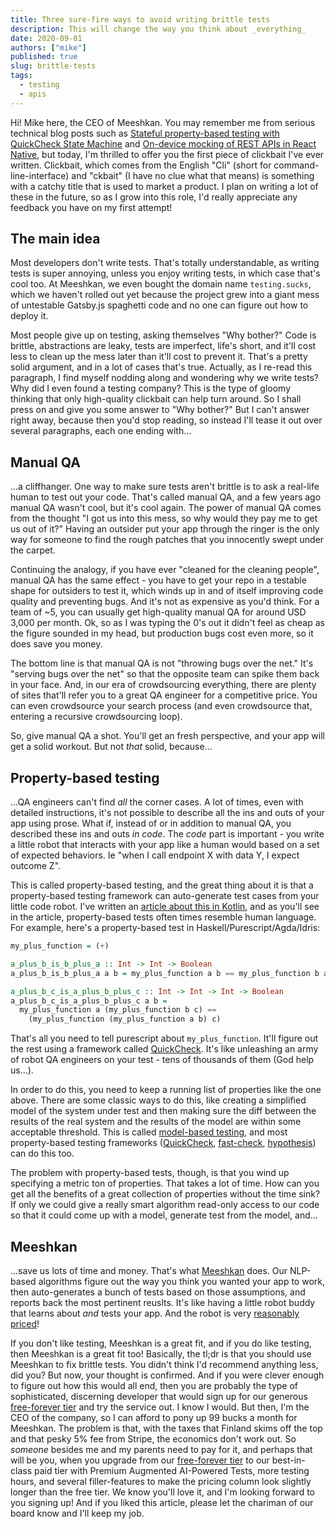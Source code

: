```yaml
---
title: Three sure-fire ways to avoid writing brittle tests
description: This will change the way you think about _everything_
date: 2020-09-01
authors: ["mike"]
published: true
slug: brittle-tests
tags:
  - testing
  - apis
---
```


Hi! Mike here, the CEO of Meeshkan. You may remember me from serious technical blog posts such as [Stateful property-based testing with QuickCheck State Machine](/blog/quick-check-state-machine/) and [On-device mocking of REST APIs in React Native](/blog/on-device-mocking-of-rest-apis-in-react-native/), but today, I'm thrilled to offer you the first piece of clickbait I've ever written. Clickbait, which comes from the English "Cli" (short for command-line-interface) and "ckbait" (I have no clue what that means) is something with a catchy title that is used to market a product. I plan on writing a lot of these in the future, so as I grow into this role, I'd really appreciate any feedback you have on my first attempt!

## The main idea

Most developers don't write tests. That's totally understandable, as writing tests is super annoying, unless you enjoy writing tests, in which case that's cool too. At Meeshkan, we even bought the domain name `testing.sucks`, which we haven't rolled out yet because the project grew into a giant mess of untestable Gatsby.js spaghetti code and no one can figure out how to deploy it.

Most people give up on testing, asking themselves "Why bother?" Code is brittle, abstractions are leaky, tests are imperfect, life's short, and it'll cost less to clean up the mess later than it'll cost to prevent it. That's a pretty solid argument, and in a lot of cases that's true. Actually, as I re-read this paragraph, I find myself nodding along and wondering why we write tests? Why did I even found a testing company? This is the type of gloomy thinking that only high-quality clickbait can help turn around. So I shall press on and give you some answer to "Why bother?" But I can't answer right away, because then you'd stop reading, so instead I'll tease it out over several paragraphs, each one ending with...

## Manual QA

...a cliffhanger. One way to make sure tests aren't brittle is to ask a real-life human to test out your code. That's called manual QA, and a few years ago manual QA wasn't cool, but it's cool again. The power of manual QA comes from the thought "I got us into this mess, so why would they pay me to get us out of it?" Having an outsider put your app through the ringer is the only way for someone to find the rough patches that you innocently swept under the carpet.

Continuing the analogy, if you have ever "cleaned for the cleaning people", manual QA has the same effect - you have to get your repo in a testable shape for outsiders to test it, which winds up in and of itself improving code quality and preventing bugs. And it's not as expensive as you'd think. For a team of ~5, you can usually get high-quality manual QA for around USD 3,000 per month. Ok, so as I was typing the 0's out it didn't feel as cheap as the figure sounded in my head, but production bugs cost even more, so it does save you money.

The bottom line is that manual QA is not "throwing bugs over the net." It's "serving bugs over the net" so that the opposite team can spike them back in your face. And, in our era of crowdsourcing everything, there are plenty of sites that'll refer you to a great QA engineer for a competitive price. You can even crowdsource your search process (and even crowdsource that, entering a recursive crowdsourcing loop).

So, give manual QA a shot. You'll get an fresh perspective, and your app will get a solid workout. But not _that_ solid, because...

## Property-based testing

...QA engineers can't find _all_ the corner cases. A lot of times, even with detailed instructions, it's not possible to describe all the ins and outs of your app using prose. What if, instead of or in addition to manual QA, you described these ins and outs _in code_. The _code_ part is important - you write a little robot that interacts with your app like a human would based on a set of expected behaviors. Ie "when I call endpoint X with data Y, I expect outcome Z".

This is called property-based testing, and the great thing about it is that a property-based testing framework can auto-generate test cases from your little code robot. I've written an [article about this in Kotlin](/blog/kotlin-tests-user-stories/), and as you'll see in the article, property-based tests often times resemble human language. For example, here's a property-based test in Haskell/Purescript/Agda/Idris:

```haskell
my_plus_function = (+)

a_plus_b_is_b_plus_a :: Int -> Int -> Boolean
a_plus_b_is_b_plus_a a b = my_plus_function a b == my_plus_function b a

a_plus_b_c_is_a_plus_b_plus_c :: Int -> Int -> Int -> Boolean
a_plus_b_c_is_a_plus_b_plus_c a b =
  my_plus_function a (my_plus_function b c) ==
    (my_plus_function (my_plus_function a b) c)
```

That's all you need to tell purescript about `my_plus_function`. It'll figure out the rest using a framework called [QuickCheck](https://github.com/purescript/purescript-quickcheck). It's like unleashing an army of robot QA engineers on your test - tens of thousands of them (God help us...).

In order to do this, you need to keep a running list of properties like the one above. There are some classic ways to do this, like creating a simplified model of the system under test and then making sure the diff between the results of the real system and the results of the model are within some acceptable threshold. This is called [model-based testing](https://en.wikipedia.org/wiki/Model-based_testing), and most property-based testing frameworks ([QuickCheck](), [fast-check](), [hypothesis]()) can do this too.

The problem with property-based tests, though, is that you wind up specifying a metric ton of properties. That takes a lot of time. How can you get all the benefits of a great collection of properties without the time sink? If only we could give a really smart algorithm read-only access to our code so that it could come up with a model, generate test from the model, and...

## Meeshkan

...save us lots of time and money. That's what [Meeshkan](/) does. Our NLP-based algorithms figure out the way you think you wanted your app to work, then auto-generates a bunch of tests based on those assumptions, and reports back the most pertinent reuslts. It's like having a little robot buddy that learns about _and_ tests your app. And the robot is very [reasonably priced]()!

If you don't like testing, Meeshkan is a great fit, and if you do like testing, then Meeshkan is a great fit too! Basically, the tl;dr is that you should use Meeshkan to fix brittle tests. You didn't think I'd recommend anything less, did you? But now, your thought is confirmed. And if you were clever enough to figure out how this would all end, then you are probably the type of sophisticated, discerning developer that would sign up for our generous [free-forever tier](/pricing) and try the service out. I know I would. But then, I'm the CEO of the company, so I can afford to pony up 99 bucks a month for Meeshkan. The problem is that, with the taxes that Finland skims off the top and that pesky 5% fee from Stripe, the economics don't work out. So _someone_ besides me and my parents need to pay for it, and perhaps that will be you, when you upgrade from our [free-forever tier]() to our best-in-class paid tier with Premium Augmented AI-Powered Tests, more testing hours, and several filler-features to make the pricing column look slightly longer than the free tier. We know you'll love it, and I'm looking forward to you signing up! And if you liked this article, please let the chariman of our board know and I'll keep my job.
